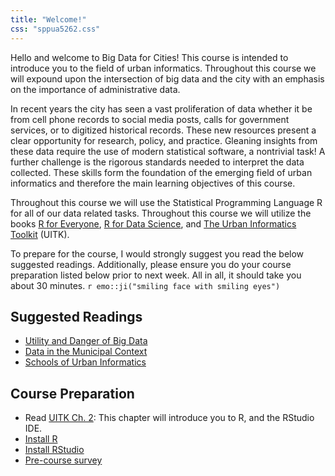 ```yaml
---
title: "Welcome!"
css: "sppua5262.css"
---
```



Hello and welcome to Big Data for Cities! This course is intended to introduce you to the field of urban informatics. Throughout this course we will expound upon the intersection of big data and the city with an emphasis on the importance of administrative data. 

In recent years the city has seen a vast proliferation of data whether it be from cell phone records to social media posts, calls for government services, or to digitized historical records. These new resources present a clear opportunity for research, policy, and practice. Gleaning insights from these data require the use of modern statistical software, a nontrivial task! A further challenge is the rigorous standards needed to interpret the data collected. These skills form the foundation of the emerging field of urban informatics and therefore the main learning objectives of this course.

Throughout this course we will use the Statistical Programming Language R for all of our data related tasks. Throughout this course we will utilize the books [R for Everyone](https://www.amazon.com/Everyone-Advanced-Analytics-Graphics-Addison-Wesley/dp/013454692X/ref=as_li_ss_tl?ie=UTF8&linkCode=sl1&tag=jareland08-20&linkId=8dd2591a6d4ff629f1afb6015d3d9095), [R for Data Science](https://r4ds.had.co.nz), and [The Urban Informatics Toolkit](https://ui.josiahparry.com) (UITK).

To prepare for the course, I would strongly suggest you read the below suggested readings. Additionally, please ensure you do your course preparation listed below prior to next week. All in all, it should take you about 30 minutes. `r emo::ji("smiling face with smiling eyes")`

## Suggested Readings 

- [Utility and Danger of Big Data ](https://ui.josiahparry.com/the-utility-and-danger-of-big-data.html)
- [Data in the Municipal Context](https://ui.josiahparry.com/data-in-the-municipal-context.html)
- [Schools of Urban Informatics](https://ui.josiahparry.com/approaches-to-and-schools-of-urban-informatics.html)

## Course Preparation

- Read [UITK Ch. 2](https://ui.josiahparry.com/the-basics.html): This chapter will introduce you to R, and the RStudio IDE. 
- [Install R](https://cran.r-project.org/)
- [Install RStudio](https://rstudio.com/products/rstudio/download/#download)
- [Pre-course survey](tbd)


